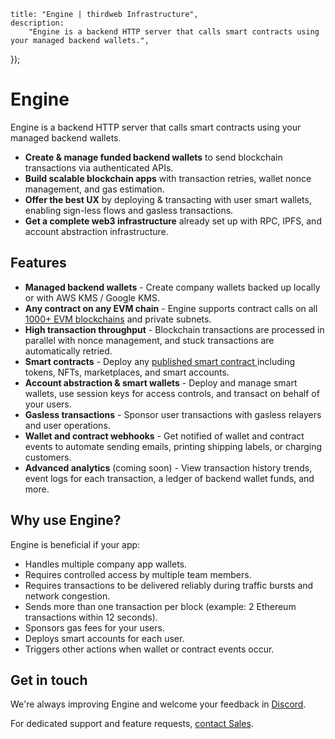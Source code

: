 
	title: "Engine | thirdweb Infrastructure",
	description:
		"Engine is a backend HTTP server that calls smart contracts using your managed backend wallets.",
});

# Engine

Engine is a backend HTTP server that calls smart contracts using your managed backend wallets.

- <strong>Create & manage funded backend wallets</strong> to send blockchain transactions
  via authenticated APIs.
- <strong>Build scalable blockchain apps</strong> with transaction retries, wallet
  nonce management, and gas estimation.
- <strong>Offer the best UX</strong> by deploying & transacting with user smart wallets,
  enabling sign-less flows and gasless transactions.
- <strong>Get a complete web3 infrastructure</strong> already set up with RPC, IPFS,
  and account abstraction infrastructure.

<Grid className='lg:grid-cols-2'>

<ArticleCard
	title="Cloud-host for $99/month"
	description="Host Engine on thirdweb with no setup or maintenance."
	href="https://share.hsforms.com/1k5tu00ueS5OYMaxHK6De-gea58c"
/>

<ArticleCard
	title="Self-host for free"
	description="Host Engine on your own infrastructure with minimal setup."
	href="/infrastructure/engine/get-started"
/>

</Grid>

<DocImage
	src={OverviewImage}
	alt="Engine overview"
	className="max-w-[500px] mx-auto"
/>

## Features

- <strong>Managed backend wallets</strong> - Create company wallets backed up locally
  or with AWS KMS / Google KMS.
- <strong>Any contract on any EVM chain</strong> - Engine supports contract calls
  on all <a href="https://thirdweb.com/chainlist">1000+ EVM blockchains</a> and private
  subnets.
- <strong>High transaction throughput</strong> - Blockchain transactions are processed
  in parallel with nonce management, and stuck transactions are automatically retried.
- <strong>Smart contracts</strong> - Deploy any <a href="https://thirdweb.com/explore">
  	published smart contract
  </a> including tokens, NFTs, marketplaces, and smart accounts.
- <strong>Account abstraction & smart wallets</strong> - Deploy and manage smart
  wallets, use session keys for access controls, and transact on behalf of your users.
- <strong>Gasless transactions</strong> - Sponsor user transactions with gasless
  relayers and user operations.
- <strong>Wallet and contract webhooks</strong> - Get notified of wallet and contract
  events to automate sending emails, printing shipping labels, or charging customers.
- <strong>Advanced analytics</strong> (coming soon) - View transaction history trends,
  event logs for each transaction, a ledger of backend wallet funds, and more.

## Why use Engine?

Engine is beneficial if your app:

- Handles multiple company app wallets.
- Requires controlled access by multiple team members.
- Requires transactions to be delivered reliably during traffic bursts and network congestion.
- Sends more than one transaction per block (example: 2 Ethereum transactions within 12 seconds).
- Sponsors gas fees for your users.
- Deploys smart accounts for each user.
- Triggers other actions when wallet or contract events occur.

## Get in touch

We're always improving Engine and welcome your feedback in [Discord](https://discord.gg/thirdweb).

For dedicated support and feature requests, [contact Sales](https://thirdweb.com/contact-us).

<OpenSourceCard title="Engine" href="https://github.com/thirdweb-dev/engine" />

